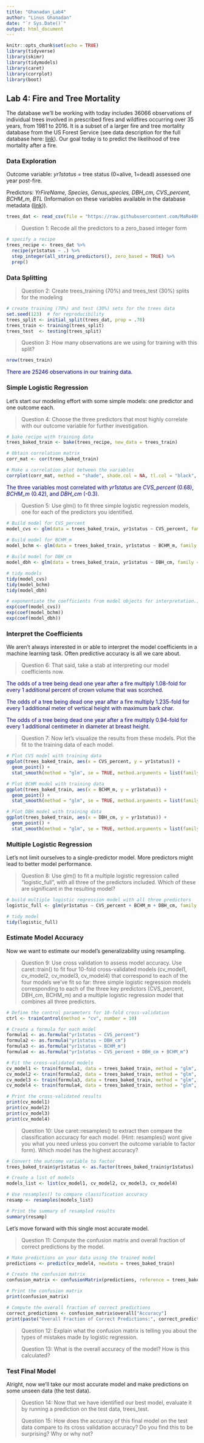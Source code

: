 ```yaml
---
title: "Ghanadan_Lab4"
author: "Linus Ghanadan"
date: "`r Sys.Date()`"
output: html_document
---
```


```r
knitr::opts_chunk$set(echo = TRUE)
library(tidyverse)
library(skimr)
library(tidymodels)
library(caret)
library(corrplot)
library(boot)
```

## Lab 4: Fire and Tree Mortality

The database we'll be working with today includes 36066 observations of individual trees involved in prescribed fires and wildfires occurring over 35 years, from 1981 to 2016. It is a subset of a larger fire and tree mortality database from the US Forest Service (see data description for the full database here: [link](https://www.nature.com/articles/s41597-020-0522-7#Sec10)). Our goal today is to predict the likelihood of tree mortality after a fire.

### Data Exploration

Outcome variable: *yr1status* = tree status (0=alive, 1=dead) assessed one year post-fire.

Predictors: *YrFireName, Species, Genus_species, DBH_cm, CVS_percent, BCHM_m, BTL* (Information on these variables available in the database metadata ([link](https://www.fs.usda.gov/rds/archive/products/RDS-2020-0001-2/_metadata_RDS-2020-0001-2.html))).

```r
trees_dat <- read_csv(file = "https://raw.githubusercontent.com/MaRo406/eds-232-machine-learning/main/data/trees-dat.csv")
```

> Question 1: Recode all the predictors to a zero_based integer form

```r
# specify a recipe
trees_recipe <- trees_dat %>% 
  recipe(yr1status ~ .) %>%
  step_integer(all_string_predictors(), zero_based = TRUE) %>% 
  prep()
```


### Data Splitting

> Question 2: Create trees_training (70%) and trees_test (30%) splits for the modeling

```r
# create training (70%) and test (30%) sets for the trees data
set.seed(123)  # for reproducibility 
trees_split <- initial_split(trees_dat, prop = .70)
trees_train <- training(trees_split)
trees_test  <- testing(trees_split)
```

> Question 3: How many observations are we using for training with this split?

```r
nrow(trees_train)
```

[There are 25246 observations in our training data.]{style="color:navy;"}

### Simple Logistic Regression 

Let's start our modeling effort with some simple models: one predictor and one outcome each.

> Question 4: Choose the three predictors that most highly correlate with our outcome variable for further investigation.

```r
# bake recipe with training data
trees_baked_train <- bake(trees_recipe, new_data = trees_train)
```


```r
# Obtain correlation matrix
corr_mat <- cor(trees_baked_train)

# Make a correlation plot between the variables
corrplot(corr_mat, method = "shade", shade.col = NA, tl.col = "black", tl.srt = 45, addCoef.col = "black", cl.pos = "n", order = "original")
```

[The three variables most correlated with *yr1status* are *CVS_percent* (0.68), *BCHM_m* (0.42), and *DBH_cm* (-0.3).]{style="color:navy;"}

> Question 5: Use glm() to fit three simple logistic regression models, one for each of the predictors you identified.

```r
# Build model for CVS_percent
model_cvs <- glm(data = trees_baked_train, yr1status ~ CVS_percent, family = "binomial")
  
# Build model for BCHM_m
model_bchm <- glm(data = trees_baked_train, yr1status ~ BCHM_m, family = "binomial")

# Build model for DBH_cm
model_dbh <- glm(data = trees_baked_train, yr1status ~ DBH_cm, family = "binomial")

# tidy models
tidy(model_cvs)
tidy(model_bchm)
tidy(model_dbh)

# exponentiate the coefficients from model objects for interpretation., giving changes in odds of tree being dead one year after fire
exp(coef(model_cvs))
exp(coef(model_bchm))
exp(coef(model_dbh))

```


### Interpret the Coefficients 

We aren't always interested in or able to interpret the model coefficients in a machine learning task. Often predictive accuracy is all we care about.

> Question 6: That said, take a stab at interpreting our model coefficients now.

[The odds of a tree being dead one year after a fire multiply 1.08-fold for every 1 additional percent of crown volume that was scorched.]{style="color:navy;"}

[The odds of a tree being dead one year after a fire multiply 1.235-fold for every 1 additional meter of vertical height with maximum bark char.]{style="color:navy;"}

[The odds of a tree being dead one year after a fire multiply 0.94-fold for every 1 additional centimeter in diameter at breast height.]{style="color:navy;"}

> Question 7: Now let's visualize the results from these models. Plot the fit to the training data of each model.

```r
# Plot CVS model with training data
ggplot(trees_baked_train, aes(x = CVS_percent, y = yr1status)) +
  geom_point() +
  stat_smooth(method = "glm", se = TRUE, method.arguments = list(family = "binomial"))
```

```r
# Plot BCHM model with training data
ggplot(trees_baked_train, aes(x = BCHM_m, y = yr1status)) +
  geom_point() +
  stat_smooth(method = "glm", se = TRUE, method.arguments = list(family = "binomial"))
```

```r
# Plot DBH model with training data
ggplot(trees_baked_train, aes(x = DBH_cm, y = yr1status)) +
  geom_point() +
  stat_smooth(method = "glm", se = TRUE, method.arguments = list(family = "binomial"))
```


### Multiple Logistic Regression

Let's not limit ourselves to a single-predictor model. More predictors might lead to better model performance.


> Question 8: Use glm() to fit a multiple logistic regression called "logistic_full", with all three of the predictors included. Which of these are significant in the resulting model?

```r
# build multiple logistic regression model with all three predictors
logistic_full <- glm(yr1status ~ CVS_percent + BCHM_m + DBH_cm, family = "binomial", data = trees_train)

# tidy model
tidy(logistic_full)
```


### Estimate Model Accuracy

Now we want to estimate our model's generalizability using resampling.

> Question 9: Use cross validation to assess model accuracy. Use caret::train() to fit four 10-fold cross-validated models (cv_model1, cv_model2, cv_model3, cv_model4) that correspond to each of the four models we've fit so far: three simple logistic regression models corresponding to each of the three key predictors (CVS_percent, DBH_cm, BCHM_m) and a multiple logistic regression model that combines all three predictors.

```r
# Define the control parameters for 10-fold cross-validation
ctrl <- trainControl(method = "cv", number = 10)

# Create a formula for each model
formula1 <- as.formula("yr1status ~ CVS_percent")
formula2 <- as.formula("yr1status ~ DBH_cm")
formula3 <- as.formula("yr1status ~ BCHM_m")
formula4 <- as.formula("yr1status ~ CVS_percent + DBH_cm + BCHM_m")

# Fit the cross-validated models
cv_model1 <- train(formula1, data = trees_baked_train, method = "glm", trControl = ctrl, family = "binomial")
cv_model2 <- train(formula2, data = trees_baked_train, method = "glm", trControl = ctrl, family = "binomial")
cv_model3 <- train(formula3, data = trees_baked_train, method = "glm", trControl = ctrl, family = "binomial")
cv_model4 <- train(formula4, data = trees_baked_train, method = "glm", trControl = ctrl, family = "binomial")

# Print the cross-validated results
print(cv_model1)
print(cv_model2)
print(cv_model3)
print(cv_model4)


```


> Question 10: Use caret::resamples() to extract then compare the classification accuracy for each model. (Hint: resamples() wont give you what you need unless you convert the outcome variable to factor form). Which model has the highest accuracy?

```r
# Convert the outcome variable to factor
trees_baked_train$yr1status <- as.factor(trees_baked_train$yr1status)

# Create a list of models
models_list <- list(cv_model1, cv_model2, cv_model3, cv_model4)

# Use resamples() to compare classification accuracy
resamp <- resamples(models_list)

# Print the summary of resampled results
summary(resamp)

```



Let's move forward with this single most accurate model.

> Question 11: Compute the confusion matrix and overall fraction of correct predictions by the model.

```r
# Make predictions on your data using the trained model
predictions <- predict(cv_model4, newdata = trees_baked_train)

# Create the confusion matrix
confusion_matrix <- confusionMatrix(predictions, reference = trees_baked_train$yr1status)

# Print the confusion matrix
print(confusion_matrix)

```


```r
# Compute the overall fraction of correct predictions
correct_predictions <- confusion_matrix$overall["Accuracy"]
print(paste("Overall Fraction of Correct Predictions:", correct_predictions))
```


> Question 12: Explain what the confusion matrix is telling you about the types of mistakes made by logistic regression.
>
> Question 13: What is the overall accuracy of the model? How is this calculated?

### Test Final Model

Alright, now we'll take our most accurate model and make predictions on some unseen data (the test data).

> Question 14: Now that we have identified our best model, evaluate it by running a prediction on the test data, trees_test.
>
> Question 15: How does the accuracy of this final model on the test data compare to its cross validation accuracy? Do you find this to be surprising? Why or why not?
